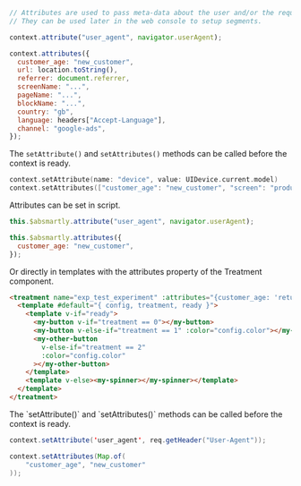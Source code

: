 

<Tabs groupId="language">

<TabItem value="js" label="Javascript">

```js
// Attributes are used to pass meta-data about the user and/or the request.
// They can be used later in the web console to setup segments.

context.attribute("user_agent", navigator.userAgent);

context.attributes({
  customer_age: "new_customer",
  url: location.toString(),
  referrer: document.referrer,
  screenName: "...",
  pageName: "...",
  blockName: "...",
  country: "gb",
  language: headers["Accept-Language"],
  channel: "google-ads",
});
```

</TabItem>

<TabItem value="ruby" label="Ruby">

<RubyDocWarning />

</TabItem>

<TabItem value="swift" label="Swift">

The `setAttribute()` and `setAttributes()` methods can be called before the
context is ready.

```swift
context.setAttribute(name: "device", value: UIDevice.current.model)
context.setAttributes(["customer_age": "new_customer", "screen": "product"])
```

</TabItem>
<TabItem value="vue" label="Vue2">
Attributes can be set in script.

```js
this.$absmartly.attribute("user_agent", navigator.userAgent);

this.$absmartly.attributes({
  customer_age: "new_customer",
});
```

Or directly in templates with the attributes property of the Treatment component.

```html
<treatment name="exp_test_experiment" :attributes="{customer_age: 'returning'}">
  <template #default="{ config, treatment, ready }">
    <template v-if="ready">
      <my-button v-if="treatment == 0"></my-button>
      <my-button v-else-if="treatment == 1" :color="config.color"></my-button>
      <my-other-button
        v-else-if="treatment == 2"
        :color="config.color"
      ></my-other-button>
    </template>
    <template v-else><my-spinner></my-spinner></template>
  </template>
</treatment>
```

</TabItem>

<TabItem value="java" label="Java">
The `setAttribute()` and `setAttributes()` methods can be called before the context is ready.

```java
context.setAttribute('user_agent', req.getHeader("User-Agent"));

context.setAttributes(Map.of(
    "customer_age", "new_customer"
));
```

</TabItem>

</Tabs>
